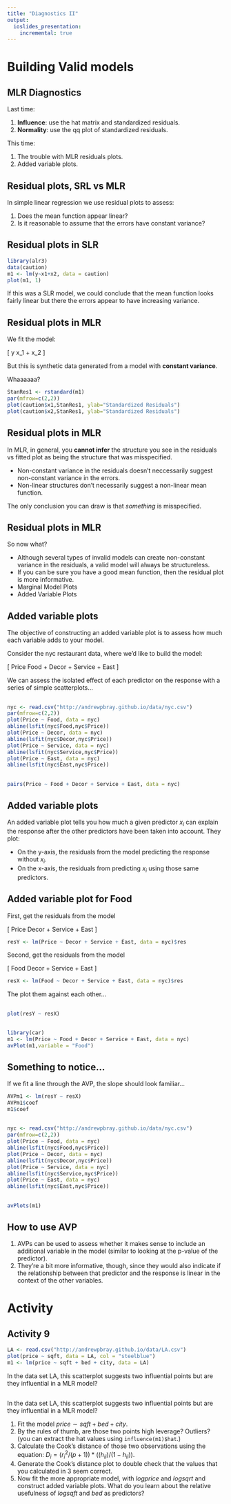 ---
title: "Diagnostics II"
output:
  ioslides_presentation:
    incremental: true
---

# Building Valid models


## MLR Diagnostics {.build}

Last time:

1. **Influence**: use the hat matrix and standardized residuals.
2. **Normality**: use the qq plot of standardized residuals.

This time:

1. The trouble with MLR residuals plots.
2. Added variable plots.


## Residual plots, SRL vs MLR

In simple linear regression we use residual plots to assess:

1. Does the mean function appear linear?
2. Is it reasonable to assume that the errors have constant variance?


## Residual plots in SLR {.build}

```{r echo=FALSE,message=FALSE, error=FALSE}
library(alr3)
data(caution)
m1 <- lm(y~x1+x2, data = caution)
plot(m1, 1)
```

If this was a SLR model, we could conclude that the mean function looks fairly
linear but there the errors appear to have increasing variance.



##  Residual plots in MLR {.build}

We fit the model:

\[ y \sim x_1 + x_2 \]

But this is synthetic data generated from a model with **constant variance**.

Whaaaaaa?

```{r echo=FALSE}
StanRes1 <- rstandard(m1)
par(mfrow=c(2,2))
plot(caution$x1,StanRes1, ylab="Standardized Residuals")
plot(caution$x2,StanRes1, ylab="Standardized Residuals")
```


## Residual plots in MLR {.build}

In MLR, in general, you **cannot infer** the structure you see in the residuals
vs fitted plot as being the structure that was misspecified.

- Non-constant variance in the residuals doesn't neccessarily suggest 
non-constant variance in the errors.
- Non-linear structures don't necessarily suggest a non-linear mean function.

The only conclusion you can draw is that *something* is misspecified.


## Residual plots in MLR {.build}

So now what?

- Although several types of invalid models can create non-constant variance
in the residuals, a valid model will always be structureless.
- If you can be sure you have a good mean function, then the residual plot
is more informative.
- Marginal Model Plots
- Added Variable Plots


## Added variable plots {.build}

The objective of constructing an added variable plot is to assess how much
each variable adds to your model.

Consider the nyc restaurant data, where we'd like to build the model:

\[ Price \sim Food + Decor + Service + East \]

We can assess the isolated effect of each predictor on the response with a 
series of simple scatterplots...

##

```{r echo=FALSE, fig.align='center', fig.height=6}
nyc <- read.csv("http://andrewpbray.github.io/data/nyc.csv")
par(mfrow=c(2,2))
plot(Price ~ Food, data = nyc)
abline(lsfit(nyc$Food,nyc$Price))
plot(Price ~ Decor, data = nyc)
abline(lsfit(nyc$Decor,nyc$Price))
plot(Price ~ Service, data = nyc)
abline(lsfit(nyc$Service,nyc$Price))
plot(Price ~ East, data = nyc)
abline(lsfit(nyc$East,nyc$Price))
```


##

```{r fig.align='center', fig.height=6}
pairs(Price ~ Food + Decor + Service + East, data = nyc)
```


##  Added variable plots {.build}

An added variable plot tells you how much a given predictor $x_i$ can explain the response
after the other predictors have been taken into account.  They plot:

- On the y-axis, the residuals from the model predicting the response without $x_i$.
- On the x-axis, the residuals from predicting $x_i$ using those same predictors.


## Added variable plot for Food {.build}

First, get the residuals from the model

\[ Price \sim Decor + Service + East \]

```{r}
resY <- lm(Price ~ Decor + Service + East, data = nyc)$res
```

Second, get the residuals from the model

\[ Food \sim Decor + Service + East \]

```{r}
resX <- lm(Food ~ Decor + Service + East, data = nyc)$res
```

The plot them against each other...


##

```{r fig.align='center', fig.height=5}
plot(resY ~ resX)
```


##

```{r fig.align='center', fig.height=5}
library(car)
m1 <- lm(Price ~ Food + Decor + Service + East, data = nyc)
avPlot(m1,variable = "Food")
```


## Something to notice... {.build}

If we fit a line through the AVP, the slope should look familiar...

```{r}
AVPm1 <- lm(resY ~ resX)
AVPm1$coef
m1$coef
```


##

```{r echo=FALSE, fig.align='center', fig.height=6}
nyc <- read.csv("http://andrewpbray.github.io/data/nyc.csv")
par(mfrow=c(2,2))
plot(Price ~ Food, data = nyc)
abline(lsfit(nyc$Food,nyc$Price))
plot(Price ~ Decor, data = nyc)
abline(lsfit(nyc$Decor,nyc$Price))
plot(Price ~ Service, data = nyc)
abline(lsfit(nyc$Service,nyc$Price))
plot(Price ~ East, data = nyc)
abline(lsfit(nyc$East,nyc$Price))
```


##

```{r fig.align='center', fig.height=5}
avPlots(m1)
```


## How to use AVP {.build}

1. AVPs can be used to assess whether it makes sense to include an additional
variable in the model (similar to looking at the p-value of the predictor).
2. They're a bit more informative, though, since they would also indicate if the
relationship between that predictor and the response is linear in the context of
the other variables.


# Activity 

## Activity 9

```{r echo = FALSE, fig.align='center'}
LA <- read.csv("http://andrewpbray.github.io/data/LA.csv")
plot(price ~ sqft, data = LA, col = "steelblue")
m1 <- lm(price ~ sqft + bed + city, data = LA)
```

In the data set LA, this scatterplot suggests two influential points but are
they influential in a MLR model?


##

In the data set LA, this scatterplot suggests two influential points but are
they influential in a MLR model?

1. Fit the model $price \sim sqft + bed + city$.
2. By the rules of thumb, are those two points high leverage?  Outliers?
(you can extract the hat values using `influence(m1)$hat`.)
3. Calculate the Cook's distance of those two observations using the equation:
$D_i = (r_i^2/(p + 1)) * ((h_{ii})/(1 - h_{ii}))$.
4. Generate the Cook's distance plot to double check that the values that you
calculated in 3 seem correct.
5. Now fit the more appropriate model, with $logprice$ and $logsqrt$ and construct
added variable plots.  What do you learn about the relative usefulness of $logsqft$
and $bed$ as predictors?









